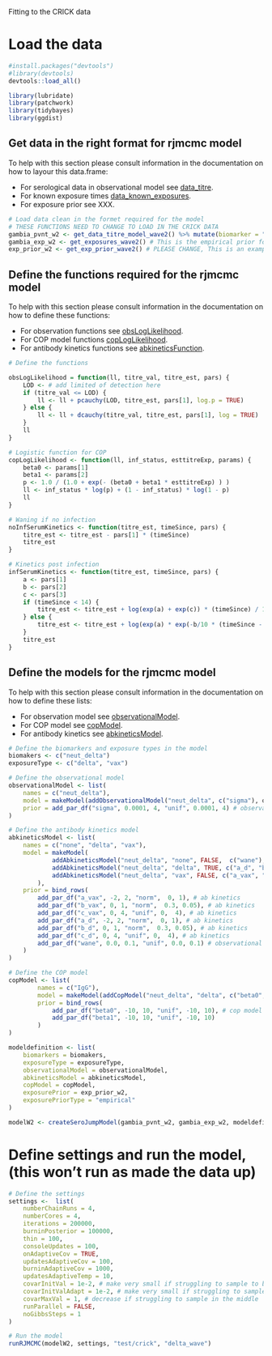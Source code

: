 

Fitting to the CRICK data

# Load the data
```r

#install.packages("devtools")
#library(devtools)
devtools::load_all()

library(lubridate)
library(patchwork)
library(tidybayes)
library(ggdist)

```

## Get data in the right format for rjmcmc model

To help with this section please consult information in the documentation on how to layour this data.frame:

* For serological data in observational model see [data_titre](../man/data_titre.Rd).
* For known exposure times [data_known_exposures](./man/data_known_exposures.Rd).
* For exposure prior see XXX.
  
```r
# Load data clean in the formet required for the model
# THESE FUNCTIONS NEED TO CHANGE TO LOAD IN THE CRICK DATA
gambia_pvnt_w2 <- get_data_titre_model_wave2() %>% mutate(biomarker = "neut_delta") # This is the empirical prior for the exposure time
gambia_exp_w2 <- get_exposures_wave2() # This is the empirical prior for the exposure time
exp_prior_w2 <- get_exp_prior_wave2() # PLEASE CHANGE, This is an example of the emprical prior need

```

## Define the functions required for the rjmcmc model

To help with this section please consult information in the documentation on how to define these functions:

* For observation functions see [obsLogLikelihood](./man/obsLogLikelihood.Rd).
* For COP model functions [copLogLikelihood](./man/copLogLikelihood.Rd).
* For antibody kinetics functions see [abkineticsFunction](./man/abkineticsFunction.Rd).


```r
# Define the functions 

obsLogLikelihood = function(ll, titre_val, titre_est, pars) {
    LOD <- # add limited of detection here
    if (titre_val <= LOD) {
        ll <- ll + pcauchy(LOD, titre_est, pars[1], log.p = TRUE)
    } else {
        ll <- ll + dcauchy(titre_val, titre_est, pars[1], log = TRUE)
    }
    ll
}

# Logistic function for COP
copLogLikelihood <- function(ll, inf_status, esttitreExp, params) {
    beta0 <- params[1]
    beta1 <- params[2]
    p <- 1.0 / (1.0 + exp(- (beta0 + beta1 * esttitreExp) ) )
    ll <- inf_status * log(p) + (1 - inf_status) * log(1 - p)
    ll
}

# Waning if no infection
noInfSerumKinetics <- function(titre_est, timeSince, pars) {
    titre_est <- titre_est - pars[1] * (timeSince)
    titre_est
}

# Kinetics post infection
infSerumKinetics <- function(titre_est, timeSince, pars) {
    a <- pars[1] 
    b <- pars[2] 
    c <- pars[3]
    if (timeSince < 14) {
        titre_est <- titre_est + log(exp(a) + exp(c)) * (timeSince) / 14;
    } else {
        titre_est <- titre_est + log(exp(a) * exp(-b/10 * (timeSince - 14)) + exp(c));
    }
    titre_est
}

```

## Define the models for the rjmcmc model

To help with this section please consult information in the documentation on how to define these lists:

* For observation model see [observationalModel](./man/observationalModel.Rd).
* For COP model see [copModel](./man/copModel.Rd).
* For antibody kinetics see [abkineticsModel](./man/abkineticsModel.Rd).

```r


# Define the biomarkers and exposure types in the model
biomakers <- c("neut_delta")
exposureType <- c("delta", "vax")

# Define the observational model
observationalModel <- list(
    names = c("neut_delta"),
    model = makeModel(addObservationalModel("neut_delta", c("sigma"), obsLogLikelihood)),
    prior = add_par_df("sigma", 0.0001, 4, "unif", 0.0001, 4) # observational model,
)

# Define the antibody kinetics model
abkineticsModel <- list(
    names = c("none", "delta", "vax"),
    model = makeModel(
            addAbkineticsModel("neut_delta", "none", FALSE,  c("wane"), noInfSerumKinetics),
            addAbkineticsModel("neut_delta", "delta", TRUE, c("a_d", "b_d", "c_d"), infSerumKinetics),
            addAbkineticsModel("neut_delta", "vax", FALSE, c("a_vax", "b_vax", "c_vax"), infSerumKinetics)
        ),
    prior = bind_rows(
        add_par_df("a_vax", -2, 2, "norm",  0, 1), # ab kinetics
        add_par_df("b_vax", 0, 1, "norm",  0.3, 0.05), # ab kinetics
        add_par_df("c_vax", 0, 4, "unif", 0,  4), # ab kinetics 
        add_par_df("a_d", -2, 2, "norm",  0, 1), # ab kinetics
        add_par_df("b_d", 0, 1, "norm",  0.3, 0.05), # ab kinetics
        add_par_df("c_d", 0, 4, "unif", 0,  4), # ab kinetics
        add_par_df("wane", 0.0, 0.1, "unif", 0.0, 0.1) # observational model
    )
)

# Define the COP model
copModel <- list( 
        names = c("IgG"),
        model = makeModel(addCopModel("neut_delta", "delta", c("beta0", "beta1"), copLogLikelihood)),
        prior = bind_rows(
            add_par_df("beta0", -10, 10, "unif", -10, 10), # cop model (not used here)
            add_par_df("beta1", -10, 10, "unif", -10, 10)
        )
)

modeldefinition <- list(
    biomarkers = biomakers,
    exposureType = exposureType,
    observationalModel = observationalModel,
    abkineticsModel = abkineticsModel,
    copModel = copModel,
    exposurePrior = exp_prior_w2,
    exposurePriorType = "empirical"
)

modelW2 <- createSeroJumpModel(gambia_pvnt_w2, gambia_exp_w2, modeldefinition)

````

# Define settings and run the model, (this won't run as made the data up)

```r

# Define the settings
settings <-  list(
    numberChainRuns = 4,
    numberCores = 4,
    iterations = 200000,
    burninPosterior = 100000,
    thin = 100,
    consoleUpdates = 100,
    onAdaptiveCov = TRUE,
    updatesAdaptiveCov = 100,
    burninAdaptiveCov = 1000,
    updatesAdaptiveTemp = 10,
    covarInitVal = 1e-2, # make very small if struggling to sample to beginning
    covarInitValAdapt = 1e-2, # make very small if struggling to sample to beginning
    covarMaxVal = 1, # decrease if struggling to sample in the middle
    runParallel = FALSE,
    noGibbsSteps = 1
)

# Run the model 
runRJMCMC(modelW2, settings, "test/crick", "delta_wave")


```